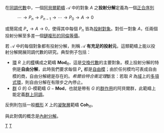 在[[同調代數|同調代數]]中，一個[[阿貝爾範疇|阿貝爾範疇]] <math>\mathcal{A}</math> 中的對象 <math>A</math> 之'''投射分解'''定義為一個[[正合序列|正合序列]]
: <math>\cdots \longrightarrow P_{n} \longrightarrow P_{n-1} \longrightarrow \cdots \longrightarrow P_0 \longrightarrow A \longrightarrow 0</math>
或簡寫成 <math>P_\bullet \rightarrow A \rightarrow 0</math>，使得其中每個 <math>P_n</math> 皆為[[投射對象|投射對象]]。對任一對象 <math>A</math>，任兩個投射分解至多差一個[[鏈複形|鏈複形的同倫等價]]。

若 <math>\mathcal{A}</math> 中的每個對象都有投射分解，則稱 <math>\mathcal{A}</math> '''有充足的投射元'''，這類範疇上能以投射分解開展同調代數的研究。典型例子包括：
* [[环_(代数)|環]] <math>R</math> 上的[[模|模]]構成之範疇 <math>\mathbf{Mod}_R</math>，這是[[交換代數|交換代數]]的主要對象。模上投射分解的特例是'''自由分解'''，此時我們要求每個 <math>P_\bullet</math> 都是[[自由模|自由模]]；由於任何模均可表成自由模的商，自由分解總是存在的。''希爾伯特合衝定理''斷言：若取 <math>R</math> 為[[体_(数学)|域]]上的[[多項式環|多項式環]]，則自由分解在有限步之內停止。
* [[群|群]] <math>G</math> 的 <math>G</math>-模範疇 <math>G-\mathbf{Mod}</math>，也就是帶有 <math>G</math> 的[[群作用|群作用]]的阿貝爾群，此範疇上能定義[[群上同調|群上同調]]。

反例則包括一般[[概形|概形]] <math>X</math> 上的[[凝聚層|凝聚層]]範疇 <math>\mathbf{Coh}_X</math>。

與此對偶的概念是[[內射分解|內射分解]]。

{{Algebra-stub}}

[[Category:交換代數|T]]
[[Category:同調代數|T]]